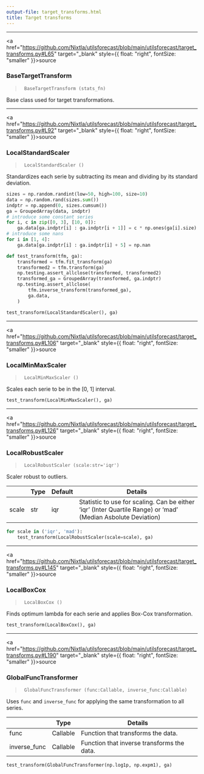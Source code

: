 ```yaml
---
output-file: target_transforms.html
title: Target transforms
---
```



------------------------------------------------------------------------

<a
href="https://github.com/Nixtla/utilsforecast/blob/main/utilsforecast/target_transforms.py#L65"
target="_blank" style={{ float: "right", fontSize: "smaller" }}>source</a>

### BaseTargetTransform

> ``` text
>  BaseTargetTransform (stats_fn)
> ```

Base class used for target transformations.

------------------------------------------------------------------------

<a
href="https://github.com/Nixtla/utilsforecast/blob/main/utilsforecast/target_transforms.py#L92"
target="_blank" style={{ float: "right", fontSize: "smaller" }}>source</a>

### LocalStandardScaler

> ``` text
>  LocalStandardScaler ()
> ```

Standardizes each serie by subtracting its mean and dividing by its
standard deviation.

```python
sizes = np.random.randint(low=50, high=100, size=10)
data = np.random.rand(sizes.sum())
indptr = np.append(0, sizes.cumsum())
ga = GroupedArray(data, indptr)
# introduce some constant series
for i, c in zip([0, 3], [10, 0]):
    ga.data[ga.indptr[i] : ga.indptr[i + 1]] = c * np.ones(ga[i].size)
# introduce some nans
for i in [1, 4]:
    ga.data[ga.indptr[i] : ga.indptr[i] + 5] = np.nan
```


```python
def test_transform(tfm, ga):
    transformed = tfm.fit_transform(ga)
    transformed2 = tfm.transform(ga)
    np.testing.assert_allclose(transformed, transformed2)
    transformed_ga = GroupedArray(transformed, ga.indptr)
    np.testing.assert_allclose(
        tfm.inverse_transform(transformed_ga),
        ga.data,
    )
```


```python
test_transform(LocalStandardScaler(), ga)
```

------------------------------------------------------------------------

<a
href="https://github.com/Nixtla/utilsforecast/blob/main/utilsforecast/target_transforms.py#L106"
target="_blank" style={{ float: "right", fontSize: "smaller" }}>source</a>

### LocalMinMaxScaler

> ``` text
>  LocalMinMaxScaler ()
> ```

Scales each serie to be in the \[0, 1\] interval.

```python
test_transform(LocalMinMaxScaler(), ga)
```

------------------------------------------------------------------------

<a
href="https://github.com/Nixtla/utilsforecast/blob/main/utilsforecast/target_transforms.py#L126"
target="_blank" style={{ float: "right", fontSize: "smaller" }}>source</a>

### LocalRobustScaler

> ``` text
>  LocalRobustScaler (scale:str='iqr')
> ```

Scaler robust to outliers.

|       | **Type** | **Default** | **Details**                                                                                                   |
|------|------------------|-------------------------|-------------------------|
| scale | str      | iqr         | Statistic to use for scaling. Can be either ‘iqr’ (Inter Quartile Range) or ‘mad’ (Median Asbolute Deviation) |

```python
for scale in ('iqr', 'mad'):
    test_transform(LocalRobustScaler(scale=scale), ga)
```

------------------------------------------------------------------------

<a
href="https://github.com/Nixtla/utilsforecast/blob/main/utilsforecast/target_transforms.py#L145"
target="_blank" style={{ float: "right", fontSize: "smaller" }}>source</a>

### LocalBoxCox

> ``` text
>  LocalBoxCox ()
> ```

Finds optimum lambda for each serie and applies Box-Cox transformation.

```python
test_transform(LocalBoxCox(), ga)
```

------------------------------------------------------------------------

<a
href="https://github.com/Nixtla/utilsforecast/blob/main/utilsforecast/target_transforms.py#L190"
target="_blank" style={{ float: "right", fontSize: "smaller" }}>source</a>

### GlobalFuncTransformer

> ``` text
>  GlobalFuncTransformer (func:Callable, inverse_func:Callable)
> ```

Uses `func` and `inverse_func` for applying the same transformation to
all series.

|              | **Type** | **Details**                                |
|--------------|----------|--------------------------------------------|
| func         | Callable | Function that transforms the data.         |
| inverse_func | Callable | Function that inverse transforms the data. |

```python
test_transform(GlobalFuncTransformer(np.log1p, np.expm1), ga)
```

